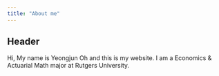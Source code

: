 ```yaml
---
title: "About me"
---
```


## Header

Hi, My name is Yeongjun Oh and this is my website.
I am a Economics & Actuarial Math major at Rutgers University.